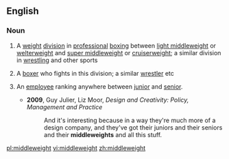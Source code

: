 ==English==

===Noun===
{{wikipedia}}
{{en-noun|~}}

# {{label|en|uncountable}} A [[weight]] [[division]] in [[professional]] [[boxing]] between [[light middleweight]] or [[welterweight]] and [[super middleweight]] or [[cruiserweight]]; a similar division in [[wrestling]] and other sports
# {{label|en|countable}} A [[boxer]] who fights in this division; a similar [[wrestler]] etc
# {{label|en|countable|business|by extension}} An [[employee]] ranking anywhere between [[junior]] and [[senior]].
#* '''2009''', Guy Julier, ‎Liz Moor, ''Design and Creativity: Policy, Management and Practice''
#*: And it's interesting because in a way they're much more of a design company, and they've got their juniors and their seniors and their '''middleweights''' and all this stuff.

[[pl:middleweight]]
[[vi:middleweight]]
[[zh:middleweight]]